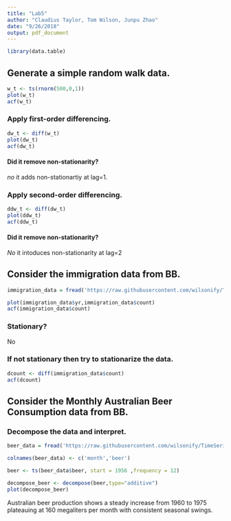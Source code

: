 ```yaml
---
title: "Lab5"
author: "Claudius Taylor, Tom Wilson, Junpu Zhao"
date: "9/26/2018"
output: pdf_document
---
```


```R
library(data.table)
```

## Generate a simple random walk data.

```R
w_t <- ts(rnorm(500,0,1))
plot(w_t)
acf(w_t)
```


### Apply first-order differencing.

```R
dw_t <- diff(w_t)
plot(dw_t)
acf(dw_t)
```
#### Did it remove non-stationarity? 
*no* it adds non-stationartiy at lag=1.

### Apply second-order differencing.
```R
ddw_t <- diff(dw_t)
plot(ddw_t)
acf(ddw_t)
```

#### Did it remove non-stationarity? 
*No* it intoduces non-stationarity at lag=2

## Consider the immigration data from BB. 

```R
immigration_data = fread('https://raw.githubusercontent.com/wilsonify/TimeSeries/master/data/immigration.csv')
```


```R
plot(immigration_data$yr,immigration_data$count)
acf(immigration_data$count)
```

### Stationary? 
No

### If not stationary then try to stationarize the data.

```R
dcount <- diff(immigration_data$count)
acf(dcount)
```

## Consider the Monthly Australian Beer Consumption data from BB.

### Decompose the data and interpret.


```R
beer_data = fread('https://raw.githubusercontent.com/wilsonify/TimeSeries/master/data/monthly-beer-production-in-austr.csv')
```

```R
colnames(beer_data) <- c('month','beer')
```

```R
beer <- ts(beer_data$beer, start = 1956 ,frequency = 12)
```

```R
decompose_beer <- decompose(beer,type="additive")
plot(decompose_beer)
```

Australian beer production shows a steady increase from 1960 to 1975 plateauing at 160 megaliters per month with consistent seasonal swings.